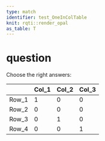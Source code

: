 ```yaml
---
type: match
identifier: test_OneInColTable
knit: rqti::render_opal
as_table: T
---
```


# question

Choose the right answers:

|     |Col_1 |Col_2|Col_3|
|-----|------|-----|-----|
|Row_1| 1    | 0   | 0   | 
|Row_2| 0    | 0   | 0   | 
|Row_3| 0    | 1   | 0   |
|Row_4| 0    | 0   | 1   |

